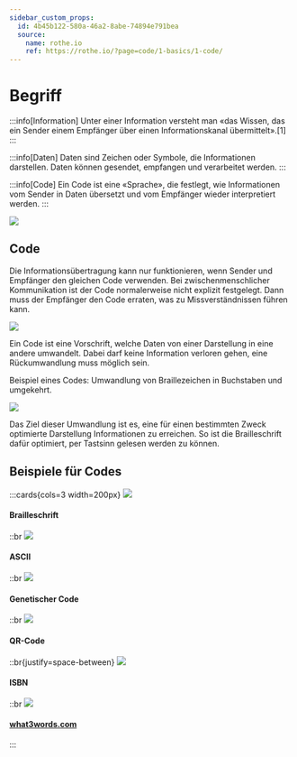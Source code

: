 ```yaml
---
sidebar_custom_props:
  id: 4b45b122-580a-46a2-8abe-74894e791bea
  source:
    name: rothe.io
    ref: https://rothe.io/?page=code/1-basics/1-code/
---
```


# Begriff

:::info[Information]
Unter einer Information versteht man «das Wissen, das ein Sender einem Empfänger über einen Informationskanal übermittelt».[1]
:::

:::info[Daten]
Daten sind Zeichen oder Symbole, die Informationen darstellen. Daten können gesendet, empfangen und verarbeitet werden.
:::

:::info[Code]
Ein Code ist eine «Sprache», die festlegt, wie Informationen vom Sender in Daten übersetzt und vom Empfänger wieder interpretiert werden.
:::

![](images/code.svg)


## Code
Die Informationsübertragung kann nur funktionieren, wenn Sender und Empfänger den gleichen Code verwenden. Bei zwischenmenschlicher Kommunikation ist der Code normalerweise nicht explizit festgelegt. Dann muss der Empfänger den Code erraten, was zu Missverständnissen führen kann.

![](images/cover.svg)

Ein Code ist eine Vorschrift, welche Daten von einer Darstellung in eine andere umwandelt. Dabei darf keine Information verloren gehen, eine Rückumwandlung muss möglich sein.

Beispiel eines Codes: Umwandlung von Braillezeichen in Buchstaben und umgekehrt.

![](images/code-1.svg)

Das Ziel dieser Umwandlung ist es, eine für einen bestimmten Zweck optimierte Darstellung Informationen zu erreichen. So ist die Brailleschrift dafür optimiert, per Tastsinn gelesen werden zu können.

## Beispiele für Codes
:::cards{cols=3 width=200px}
![](images/braille.jpg)
#### Brailleschrift
::br
![](images/ascii.png)
#### ASCII
::br
![](images/dna_transcription.png)
#### Genetischer Code
::br
![](images/qrcode.png)
#### QR-Code
::br{justify=space-between}
![](images/isbn.png)
#### ISBN
::br
![](images/what3words.jpg)
#### [what3words.com](https://what3words.com/k%C3%B6nigin.gesehen.damals)
:::



